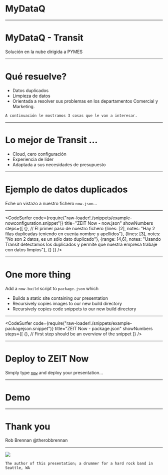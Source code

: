 
# MyDataQ
<Head>
  <title>MyDataQ</title>
</Head>

---
# MyDataQ - Transit
Solución en la nube dirigida a PYMES 

---
# Qué resuelve?

<ul style={{listStyle: 'none'}}>
  <Appear>
    <li>Datos duplicados</li>
    <li>Limpieza de datos</li>
    <li>Orientada a resolver sus problemas en los departamentos Comercial y Marketing.</li>
  </Appear>
</ul>

```notes
A continuación le mostramos 3 cosas que le van a interesar.
```

---
# Lo mejor de Transit ...
<ul style={{listStyle: 'none'}}>
  <Appear>
    <li>Cloud, cero configuración</li>
    <li>Experiencia de líder</li>
    <li>Adaptada a sus necesidades de presupuesto</li>
  </Appear>
</ul>

---
# Ejemplo de datos duplicados
Eche un vistazo a nuestro fichero `now.json`...

---
<CodeSurfer
  code={require("raw-loader!./snippets/example-nowconfiguration.snippet")}
  title="ZEIT Now - now.json"
  showNumbers
  steps={[
    {}, // El primer paso de nuestro fichero
    {lines: [2], notes: "Hay 2 filas duplicadas teniendo en cuenta nombre y apellidos"},
    {lines: [3], notes: "No son 2 datos, es un sólo dato duplicado"},
    {range: [4,6], notes: "Usando Transit detectamos los duplicados y permite que nuestra empresa trabaje con datos limpios"},
    {}
  ]}
/>

---
# One more thing
Add a `now-build` script to `package.json` which
<ul style={{listStyle: 'none'}}>
  <Appear>
    <li>Builds a static site containing our presentation</li>
    <li>Recursively copies images to our new build directory</li>
    <li>Recursively copies code snippets to our new build directory</li>
  </Appear>
</ul>

---
<CodeSurfer
  code={require("raw-loader!./snippets/example-packagejson.snippet")}
  title="ZEIT Now - package.json"
  showNumbers
  steps={[
    {}, // First step should be an overview of the snippet
  ]}
/>

---
# Deploy to ZEIT Now
Simply type [`now`](https://zeit.co/docs) and deploy your presentation...

---
# Demo

---
# Thank you

Rob Brennan
@therobbrennan

---
<Image src='images/drummer.jpg' />

```notes
The author of this presentation; a drummer for a hard rock band in Seattle, WA
```
